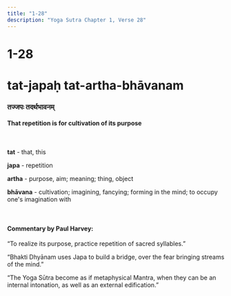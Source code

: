 ```yaml
---
title: "1-28"
description: "Yoga Sutra Chapter 1, Verse 28"
---
```


# 1-28

# tat-japaḥ tat-artha-bhāvanam

### तज्जपः तदर्थभावनम्

#### That repetition is for cultivation of its purpose

<br />

**tat** - that, this <br />

**japa** - repetition <br />

**artha** - purpose, aim; meaning; thing, object <br />

**bhāvana** - cultivation; imagining, fancying; forming in the mind; to occupy one's imagination with <br />

<br />

#### Commentary by Paul Harvey:

“To realize its purpose,
practice repetition of sacred syllables.”

“Bhakti Dhyānam uses Japa to build a bridge,
over the fear bringing streams of the mind.”

“The Yoga Sūtra become as if metaphysical Mantra,
when they can be an internal intonation,
as well as an external edification.”
